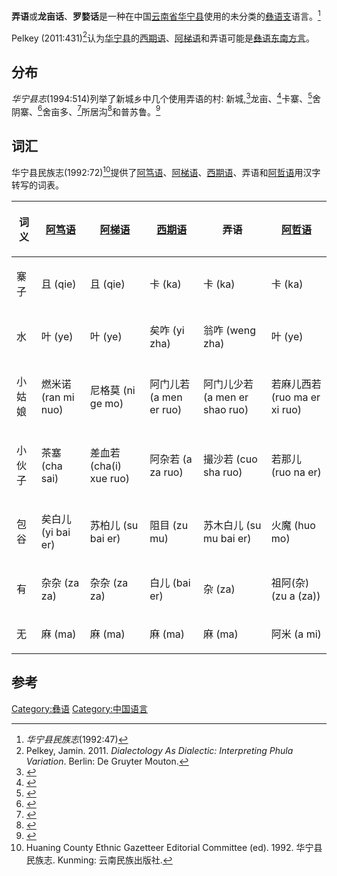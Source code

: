 {{short description|Unclassified Loloish language of Huaning County, Yunnan, China}}
{{Infobox language
|name=弄语
|altname=Nong
|states=[[中国|中国]]
|ethnicity=[[彝族|彝族]]
|speakers=
|date=
|ref=
|familycolor=汉藏语系
|fam2=([[藏缅语族|藏缅语族]])
|fam3=[[缅彝语群|缅彝语群]]
|fam4=[[彝语支|彝语支]]
|fam5=[[彝语东南方言|彝语东南方言]]?<ref name="Pelkey2011"/>
|fam6=(未分类)
|iso3=
|glotto=
|glottorefname=
}}
'''弄语'''或'''龙亩话'''、'''罗婺话'''是一种在中国[[云南省|云南省]][[华宁县|华宁县]]使用的未分类的[[彝语支|彝语支]]语言。<ref>''华宁县民族志''(1992:47)</ref>

Pelkey (2011:431)<ref name="Pelkey2011">Pelkey, Jamin. 2011. ''Dialectology As Dialectic: Interpreting Phula Variation''. Berlin: De Gruyter Mouton.</ref>认为[[华宁县|华宁县]]的[[西期语|西期语]]、[[阿梯语|阿梯语]]和弄语可能是[[彝语东南方言|彝语东南方言]]。

==分布==
''华宁县志''(1994:514)列举了新城乡中几个使用弄语的村: 新城,<ref name="ynszxc">{{cite web|url=http://www.ynszxc.net/villagePage/vIndex.aspx?departmentid=249201|website=ynszxc.net|title=华宁县宁州镇新城村民委员会新城村|access-date=2017-12-30|archive-date=2018-12-30|archive-url=https://web.archive.org/web/20181230184221/http://www.ynszxc.net/villagePage/vIndex.aspx?departmentid=249201}}</ref>龙亩、<ref name="ynszxc2">{{cite web|url=http://www.ynszxc.net/villagePage/vIndex.aspx?departmentid=249202|website=ynszxc.net|title=华宁县宁州镇新城村民委员会龙亩村|access-date=2017-12-30|archive-date=2018-12-30|archive-url=https://web.archive.org/web/20181230203913/http://www.ynszxc.net/villagePage/vIndex.aspx?departmentid=249202}}</ref>卡寨、<ref name="ynszxc3">{{cite web|url=http://www.ynszxc.net/villagePage/vIndex.aspx?departmentid=249616|website=ynszxc.net|title=华宁县宁州镇新城村民委员会卡寨村|access-date=2017-12-30|archive-date=2018-12-30|archive-url=https://web.archive.org/web/20181230200913/http://www.ynszxc.net/villagePage/vIndex.aspx?departmentid=249616}}</ref>舍阴寨、<ref name="ynszxc4">{{cite web|url=http://www.ynszxc.net/villagePage/vIndex.aspx?departmentid=249213|website=ynszxc.net|title=华宁县宁州镇阿路本村民委员会舍阴寨村|access-date=2017-12-30|archive-date=2018-12-30|archive-url=https://web.archive.org/web/20181230233311/http://www.ynszxc.net/villagePage/vIndex.aspx?departmentid=249213}}</ref>舍亩多、<ref name="ynszxc5">{{cite web|url=http://www.ynszxc.net/villagePage/vIndex.aspx?departmentid=249001|website=ynszxc.net|title=华宁县宁州镇舍木多村民委员会|access-date=2017-12-30|archive-date=2018-12-30|archive-url=https://web.archive.org/web/20181230193153/http://www.ynszxc.net/villagePage/vIndex.aspx?departmentid=249001}}</ref>所居沟<ref name="ynszxc6">{{cite web|url=http://www.ynszxc.net/villagePage/vIndex.aspx?departmentid=249230|website=ynszxc.net|title=华宁县宁州镇舍木多村民委员会所基沟村|access-date=2017-12-30|archive-date=2018-12-30|archive-url=https://web.archive.org/web/20181230190358/http://www.ynszxc.net/villagePage/vIndex.aspx?departmentid=249230}}</ref>和普苏鲁。<ref name="ynszxc7">{{cite web|url=http://www.ynszxc.net/villagePage/vIndex.aspx?departmentid=249253|website=ynszxc.net|title=华宁县宁州镇那果村民委员会普苏鲁村|access-date=2017-12-30|archive-date=2018-12-30|archive-url=https://web.archive.org/web/20181230181106/http://www.ynszxc.net/villagePage/vIndex.aspx?departmentid=249253}}</ref>

==词汇==
华宁县民族志(1992:72)<ref name="Huaning1992">Huaning County Ethnic Gazetteer Editorial Committee (ed). 1992. 华宁县民族志. Kunming: 云南民族出版社.</ref>提供了[[阿笃语|阿笃语]]、[[阿梯语|阿梯语]]、[[西期语|西期语]]、弄语和[[阿哲语|阿哲语]]用汉字转写的词表。

{| class="wikitable sortable"
! 词义 !! [[阿笃语|阿笃语]]!! [[阿梯语|阿梯语]]!! [[西期语|西期语]]!! 弄语 !! [[阿哲语|阿哲语]]
|-
| 寨子 || 且 (qie) || 且 (qie) || 卡 (ka) || 卡 (ka) || 卡 (ka)
|-
| 水 || 叶 (ye) || 叶 (ye) || 矣咋 (yi zha) || 翁咋 (weng zha) || 叶 (ye)
|-
| 小姑娘 || 燃米诺 (ran mi nuo) || 尼格莫 (ni ge mo) || 阿门儿若 (a men er ruo) || 阿门儿少若 (a men er shao ruo) || 若麻儿西若 (ruo ma er xi ruo)
|-
| 小伙子 || 茶塞 (cha sai) || 差血若 (cha(i) xue ruo) || 阿杂若 (a za ruo) || 撮沙若 (cuo sha ruo) || 若那儿 (ruo na er)
|-
| 包谷 || 矣白儿 (yi bai er) || 苏柏儿 (su bai er) || 阻目 (zu mu) || 苏木白儿 (su mu bai er) || 火魔 (huo mo)
|-
| 有 || 杂杂 (za za) || 杂杂 (za za) || 白儿 (bai er) || 杂 (za) || 祖阿(杂) (zu a (za))
|-
| 无 || 麻 (ma) || 麻 (ma) || 麻 (ma) || 麻 (ma) || 阿米 (a mi)
|}

==参考==
{{Reflist}}

{{汉藏语系}}
{{Lolo-Burmese languages}}

[[Category:彝语|Category:彝语]]
[[Category:中国语言|Category:中国语言]]